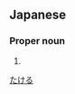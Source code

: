 ==Japanese==
{{ja-kanjitab|尊|瑠}}

===Proper noun===
{{ja-pos|proper|たける}}

# {{given name|male|lang=ja}}

[[Category:Japanese male given names|たける]]